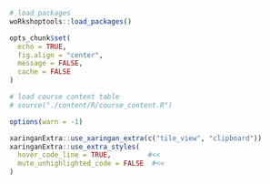 ```r
# load packages
woRkshoptools::load_packages()

opts_chunk$set(
  echo = TRUE, 
  fig.align = "center", 
  message = FALSE, 
  cache = FALSE
)

# load course content table
# source("./content/R/course_content.R")

options(warn = -1)

xaringanExtra::use_xaringan_extra(c("tile_view", "clipboard"))
xaringanExtra::use_extra_styles(
  hover_code_line = TRUE,         #<<
  mute_unhighlighted_code = FALSE  #<<
)
```

